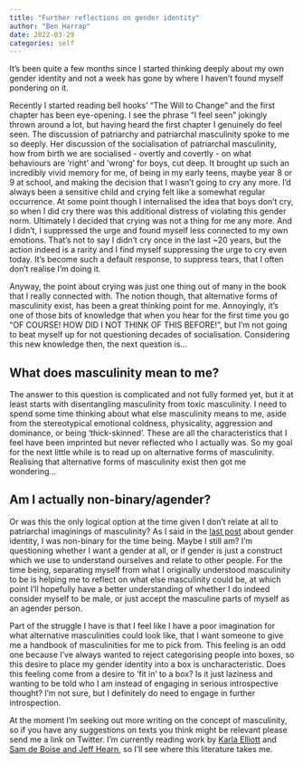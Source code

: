 ```yaml
---
title: "Further reflections on gender identity"
author: "Ben Harrap"
date: 2022-03-29
categories: self
---
```


It's been quite a few months since I started thinking deeply about my own gender identity and not a week has gone by where I haven't found myself pondering on it. 

Recently I started reading bell hooks' "The Will to Change" and the first chapter has been eye-opening. I see the phrase "I feel seen" jokingly thrown around a lot, but having heard the first chapter I genuinely do feel seen. The discussion of patriarchy and patriarchal masculinity spoke to me so deeply. Her discussion of the socialisation of patriarchal masculinity, how from birth we are socialised - overtly and covertly - on what behaviours are 'right' and 'wrong' for boys, cut deep. It brought up such an incredibly vivid memory for me, of being in my early teens, maybe year 8 or 9 at school, and making the decision that I wasn't going to cry any more. I'd always been a sensitive child and crying felt like a somewhat regular occurrence. At some point though I internalised the idea that boys don't cry, so when I did cry there was this additional distress of violating this gender norm. Ultimately I decided that crying was not a thing for me any more. And I didn't, I suppressed the urge and found myself less connected to my own emotions. That's not to say I didn't cry once in the last ~20 years, but the action indeed is a rarity and I find myself suppressing the urge to cry even today. It's become such a default response, to suppress tears, that I often don't realise I'm doing it.

Anyway, the point about crying was just one thing out of many in the book that I really connected with. The notion though, that alternative forms of masculinity exist, has been a great thinking point for me. Annoyingly, it's one of those bits of knowledge that when you hear for the first time you go "OF COURSE! HOW DID I NOT THINK OF THIS BEFORE!", but I'm not going to beat myself up for not questioning decades of socialisation. Considering this new knowledge then, the next question is...

## What does masculinity mean to me? 

The answer to this question is complicated and not fully formed yet, but it at least starts with disentangling masculinity from toxic masculinity. I need to spend some time thinking about what else masculinity means to me, aside from the stereotypical emotional coldness, physicality, aggression and dominance, or being 'thick-skinned'. These are all the characteristics that I feel have been imprinted but never reflected who I actually was. So my goal for the next little while is to read up on alternative forms of masculinity. Realising that alternative forms of masculinity exist then got me wondering...

## Am I actually non-binary/agender?

Or was this the only logical option at the time given I don't relate at all to patriarchal imaginings of masculinity? As I said in the [last post](https://benharrap.com/post/2021-07-30-thinking-about-gender-identity/) about gender identity, I was non-binary for the time being. Maybe I still am? I'm questioning whether I want a gender at all, or if gender is just a construct which we use to understand ourselves and relate to other people. For the time being, separating myself from what I originally understood masculinity to be is helping me to reflect on what else masculinity could be, at which point I'll hopefully have a better understanding of whether I do indeed consider myself to be male, or just accept the masculine parts of myself as an agender person.

Part of the struggle I have is that I feel like I have a poor imagination for what alternative masculinities could look like, that I want someone to give me a handbook of masculinities for me to pick from. This feeling is an odd one because I've always wanted to reject categorising people into boxes, so this desire to place my gender identity into a box is uncharacteristic. Does this feeling come from a desire to 'fit in' to a box? Is it just laziness and wanting to be told who I am instead of engaging in serious introspective thought? I'm not sure, but I definitely do need to engage in further introspection.

At the moment I'm seeking out more writing on the concept of masculinity, so if you have any suggestions on texts you think might be relevant please send me a link on Twitter. I'm currently reading work by [Karla Elliott](https://journals.sagepub.com/doi/full/10.1177/1097184X15576203) and [Sam de Boise and Jeff Hearn](https://journals.sagepub.com/doi/full/10.1177/0038026116686500), so I'll see where this literature takes me.